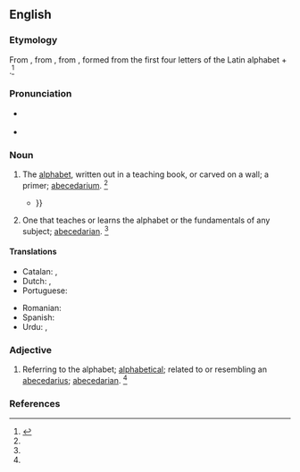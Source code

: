 ==English==

===Etymology===
From {{inh|en|enm|abecedary}}, from {{der|en|ML.|abecedarium||alphabet, ABC primer}}, from {{der|en|LL.|abecedarius||of the alphabet}}, formed from the first four letters of the Latin alphabet + {{m|la|-arius|}}.<ref name=SOED>{{R:SOED5|page=3}}</ref>

===Pronunciation===
* {{a|RP}} {{IPA|en|/ˌeɪ.biː.ˈsiː.də.ɹi/}}
* {{a|US}} {{IPA|en|/ˌeɪ.bi.ˈsi.dɚ.i/|/ˌeɪ.bi.ˈsi.də.ɹi/}}

===Noun===
{{en-noun}}

# {{lb|en|rare}} The [[alphabet]], written out in a teaching book, or carved on a wall; a primer; [[abecedarium]]. {{defdate|from 1350 to 1470}}<ref name=SOED/>
#* {{quote-web|en|date=07/18/14|author=Caity Weaver|title=My 14-Hour Search for the End of TGI Friday's Endless Appetizers|work={{w|Gawker}}|url=https://www.gawker.com/my-14-hour-search-for-the-end-of-tgi-fridays-endless-ap-1606122925|passage=I finish writing the alphabet on both napkins. There's room for more '''abecedaries''', but {{...}}}}
# One that teaches or learns the alphabet or the fundamentals of any subject; [[abecedarian]]. {{defdate|from late 16<sup>th</sup> century}}<ref name=SOED/>

====Translations====
{{trans-top|the alphabet}}
* Catalan: {{t+|ca|abecedari|m}}, {{t+|ca|beceroles|f-p}}
* Dutch: {{t+|nl|alfabet|n}}, {{t+|nl|abc|n}}
* Portuguese: {{t+|pt|abecedário|m}}
{{trans-mid}}
* Romanian: {{t+|ro|alfabet|n}}
* Spanish: {{t+|es|abecedario|m}}
* Urdu: {{t|ur|حُرُوْفِ اَبْجَد|f|tr=ḥurūf-e abjad}}, {{t|ur|حُرُوْفِ اَلِف|tr=ḥurūf-e alif}}
{{trans-bottom}}

===Adjective===
{{en-adj|-}}

# Referring to the alphabet; [[alphabetical]]; related to or resembling an [[abecedarius]]; [[abecedarian]]. {{defdate|First attested from 1350 to 1470.}}<ref name=SOED/>

===References===
<references/>